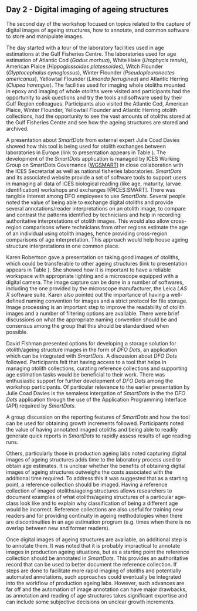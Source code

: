 ## Day 2 - Digital imaging of ageing structures {#sec:day2}

The second day of the workshop focused on topics related to the capture of digital images of ageing structures, how to annotate, and common software to store and manipulate images. 

The day started with a tour of the laboratory facilities used in age estimations at the Gulf Fisheries Centre. The laboratories used for age estimation of Atlantic Cod (*Gadus morhua*), White Hake (*Urophycis tenuis*), American Plaice (*Hippoglossoides platessoides*), Witch Flounder (*Glyptocephalus cynoglossus*), Winter Flounder (*Pseudopleuronectes americanus*), Yellowtail Flounder (*Limanda ferruginea*) and Atlantic Herring (*Clupea harengus*). The facilities used for imaging whole otoliths mounted in epoxy and imaging of whole otoliths were visited and participants had the opportunity to ask questions and try the tools and software used by their Gulf Region colleagues. Participants also visited the Atlantic Cod, American Plaice, Winter Flounder, Yellowtail Flounder and Atlantic Herring otolith collections, had the opportunity to see the vast amounts of otoliths stored at the Gulf Fisheries Centre and see how the ageing structures are stored and archived. 

A presentation about *SmartDots* from external expert Julie Coad Davies showed how this tool is being used for otolith exchanges between laboratories in Europe (link to presentation appears in Table \ref{tab:talks}). The development of the *SmartDots* application is managed by ICES Working Group on SmartDots Governance ([WGSMART](https://www.ices.dk/community/groups/Pages/WGSMART.aspx)) in close collaboration with the ICES Secretariat as well as national fisheries laboratories. *SmartDots* and its associated website provide a set of software tools to support users in managing all data of ICES biological reading (like age, maturity, larvae identification) workshops and exchanges [@ICES:SMART]. There was tangible interest among DFO employees to use *SmartDots*. Several people noted the value of being able to exchange digital otoliths and provide several annotations/reader interpretations on an otolith image, to compare and contrast the patterns identified by technicians and help in recording authoritative interpretations of otolith images. This would also allow cross-region comparisons where technicians from other regions estimate the age of an individual using otolith images, hence providing cross-region comparisons of age interpretation. This approach would help house ageing structure interpretations in one common place. 

Karen Robertson gave a presentation on taking good images of otoliths, which could be transferable to other ageing structures (link to presentation appears in Table \ref{tab:talks}). She showed how it is important to have a reliable workspace with appropriate lighting and a microscope equipped with a digital camera. The image capture can be done in a number of softwares, including the one provided by the microscope manufacturer, the Leica *LAS X* software suite. Karen also pointed out the importance of having a well-defined naming convention for images and a strict protocol for file storage. Image processing is an important step to improve the readability of otolith images and a number of filtering options are available. There were brief discussions on what the appropriate naming convention should be and consensus among the group that this should be standardised when possible. 

David Fishman presented options for developing a storage solution for otolith/ageing structure images in the form of *DFO Dots*, an application which can be integrated with *SmartDots*. A discussion about *DFO Dots* followed. Participants felt that having access to a tool that helps in managing otolith collections, curating reference collections and supporting age estimation tasks would be beneficial to their work. There was enthusiastic support for further development of *DFO Dots* among the workshop participants. Of particular relevance to the earlier presentation by Julie Coad Davies is the semaless intergation of *SmartDots* in the the *DFO Dots* application through the use of the Application Programming Interface (API) required by *SmartDots*.

A group discussion on the reporting features of *SmartDots* and how the tool can be used for obtaining growth increments followed. Participants noted the value of having annotated imaged otoliths and being able to readily generate quick reports in *SmartDots* to rapidly assess results of age reading runs. 

Others, particularly those in production ageing labs noted capturing digital images of ageing structures adds time to the laboratory process used to obtain age estimates. It is unclear whether the benefits of obtaining digital images of ageing structures outweighs the costs associated with the additional time required. 
To address this it was suggested that as a starting point, a reference collection should be imaged. Having a reference collection of imaged otoliths/ageing structures allows researchers to document examples of what otoliths/ageing structures of a particular age-class look like and to explain why classification of being a different age would be incorrect. Reference collections are also useful for training new readers and for providing continuity in ageing methodologies when there are discontinuities in an age estimation program (e.g. times when there is no overlap between new and former readers).  

Once digital images of ageing structures are available, an additional step is to annotate them. It was noted that it is probably impractical to annotate images in production ageing situations, but as a starting point the reference collection should be annotated in *SmartDots*. This provides an authoritative record that can be used to better document the reference collection. If steps are done to facilitate more rapid imaging of otoliths and potentially automated annotations, such approaches could eventually be integrated into the workflow of production ageing labs. However, such advances are far off and the automation of image annotation can have major drawbacks, as annotation and reading of age structures takes significant expertise and can include some subjective decisions on unclear growth increments. 
